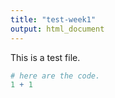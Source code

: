 ```yaml
---
title: "test-week1"
output: html_document
---
```


This is a test file. 
```r
# here are the code.
1 + 1
```

